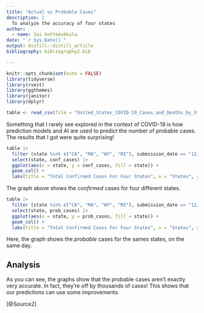 ```yaml
---
title: "Actual vs Probable Cases"
description: |
  To analyze the accuracy of four states
author:
  - name: Sai Gottemukkula 
date: "`r Sys.Date()`"
output: distill::distill_article
bibliography: bibliography2.bib

---
```


```r
knitr::opts_chunk$set(echo = FALSE)
library(tidyverse)
library(rvest)
library(ggthemes)
library(janitor)
library(dplyr)
```

```r
table <- read_csv(file = "United_States_COVID-19_Cases_and_Deaths_by_State_over_Time.csv", show_col_types = FALSE)
```

Something that I rarely see explored in the context of COVID-19 is how prediction models and AI are used to predict the number of probable cases. The results that I got were quite surprising!

```r
table |>
  filter (state %in% c("CA", "MA", "WY", "MI"), submission_date == "12/25/2021") |>
  select(state, conf_cases) |>
  ggplot(aes(x = state, y = conf_cases, fill = state)) +
  geom_col() +
  labs(title = "Total Confirmed Cases For Four States", x = "States", y = "Cases (Scientific Notation)", subtitle = "Wyoming has the least cases", caption = "Source: CDC")
```

The graph above shows the *confirmed* cases for four different states.

```r
table |>
  filter (state %in% c("CA", "MA", "WY", "MI"), submission_date == "12/25/2021") |>
  select(state, prob_cases) |>
  ggplot(aes(x = state, y = prob_cases, fill = state)) +
  geom_col() +
  labs(title = "Total Confirmed Cases For Four States", x = "States", y = "Cases (Scientific Notation)", subtitle = "Wyoming has the least cases", caption = "Source: CDC")
```

Here, the graph shows the *probable* cases for the sames states, on the same day.

## Analysis
As you can see, the graphs show that the probable cases aren't exactly very accurate. In fact, they're off by thousands of cases! This shows that our predictions can use some improvements.

[@Source2]
